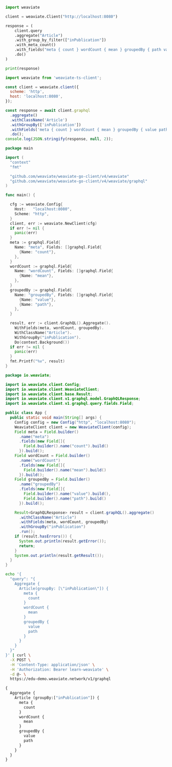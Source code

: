 
<Tabs groupId="languages">
<TabItem value="py" label="Python">

```python
import weaviate

client = weaviate.Client("http://localhost:8080")

response = (
    client.query
    .aggregate("Article")
    .with_group_by_filter(["inPublication"])
    .with_meta_count()
    .with_fields("meta { count } wordCount { mean } groupedBy { path value }")
    .do()
)

print(response)
```

</TabItem>
<TabItem value="js" label="JavaScript/TypeScript">

```js
import weaviate from 'weaviate-ts-client';

const client = weaviate.client({
  scheme: 'http',
  host: 'localhost:8080',
});

const response = await client.graphql
  .aggregate()
  .withClassName('Article')
  .withGroupBy(['inPublication'])
  .withFields('meta { count } wordCount { mean } groupedBy { value path }')
  .do();
console.log(JSON.stringify(response, null, 2));
```

</TabItem>
<TabItem value="go" label="Go">

```go
package main

import (
  "context"
  "fmt"

  "github.com/weaviate/weaviate-go-client/v4/weaviate"
  "github.com/weaviate/weaviate-go-client/v4/weaviate/graphql"
)

func main() {

  cfg := weaviate.Config{
    Host:   "localhost:8080",
    Scheme: "http",
  }
  client, err := weaviate.NewClient(cfg)
  if err != nil {
    panic(err)
  }
  meta := graphql.Field{
    Name: "meta", Fields: []graphql.Field{
      {Name: "count"},
    },
  }
  wordCount := graphql.Field{
    Name: "wordCount", Fields: []graphql.Field{
      {Name: "mean"},
    },
  }
  groupedBy := graphql.Field{
    Name: "groupedBy", Fields: []graphql.Field{
      {Name: "value"},
      {Name: "path"},
    },
  }

  result, err := client.GraphQL().Aggregate().
    WithFields(meta, wordCount, groupedBy).
    WithClassName("Article").
    WithGroupBy("inPublication").
    Do(context.Background())
  if err != nil {
    panic(err)
  }
  fmt.Printf("%v", result)
}
```

</TabItem>
<TabItem value="java" label="Java">

```java
package io.weaviate;

import io.weaviate.client.Config;
import io.weaviate.client.WeaviateClient;
import io.weaviate.client.base.Result;
import io.weaviate.client.v1.graphql.model.GraphQLResponse;
import io.weaviate.client.v1.graphql.query.fields.Field;

public class App {
  public static void main(String[] args) {
    Config config = new Config("http", "localhost:8080");
    WeaviateClient client = new WeaviateClient(config);
    Field meta = Field.builder()
      .name("meta")
      .fields(new Field[]{
        Field.builder().name("count").build()
      }).build();
    Field wordCount = Field.builder()
      .name("wordCount")
      .fields(new Field[]{
        Field.builder().name("mean").build()
      }).build();
    Field groupedBy = Field.builder()
      .name("groupedBy")
      .fields(new Field[]{
        Field.builder().name("value").build(),
        Field.builder().name("path").build()
      }).build();

    Result<GraphQLResponse> result = client.graphQL().aggregate()
      .withClassName("Article")
      .withFields(meta, wordCount, groupedBy)
      .withGroupBy("inPublication")
      .run();
    if (result.hasErrors()) {
      System.out.println(result.getError());
      return;
    }
    System.out.println(result.getResult());
  }
}
```

</TabItem>
<TabItem value="curl" label="Curl">

```bash
echo '{
  "query": "{
    Aggregate {
      Article(groupBy: [\"inPublication\"]) {
        meta {
          count
        }
        wordCount {
          mean
        }
        groupedBy {
          value
          path
        }
      }
    }
  }"
}' | curl \
  -X POST \
  -H 'Content-Type: application/json' \
  -H 'Authorization: Bearer learn-weaviate' \
  -d @- \
  https://edu-demo.weaviate.network/v1/graphql
```

</TabItem>
<TabItem value="graphql" label="GraphQL">

```graphql
{
  Aggregate {
    Article (groupBy:["inPublication"]) {
      meta {
        count
      }
      wordCount {
        mean
      }
      groupedBy {
        value
        path
      }
    }
  }
}
```

</TabItem>
</Tabs>
